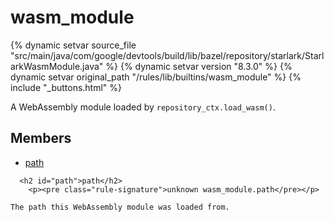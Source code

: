 <html devsite>
<head>
  <meta name="project_path" value="/_project.yaml">
  <meta name="book_path" value="/versions/8.3.0/_book.yaml">
</head>
<body>

<h1 class="page-title" id="modules.wasm_module">wasm_module</h1>

{% dynamic setvar source_file "src/main/java/com/google/devtools/build/lib/bazel/repository/starlark/StarlarkWasmModule.java" %}
{% dynamic setvar version "8.3.0" %}
{% dynamic setvar original_path "/rules/lib/builtins/wasm_module" %}
{% include "_buttons.html" %}
<!-- {% raw %} -->

A WebAssembly module loaded by <code>repository_ctx.load_wasm()</code>.

<h2>Members</h2>
<ul>
    <li>
    <a href="#path">path</a>
  </li>
  </ul>

      <h2 id="path">path</h2>
        <p><pre class="rule-signature">unknown wasm_module.path</pre></p>

    The path this WebAssembly module was loaded from.



</body>
</html>

<!-- {% endraw %} -->
